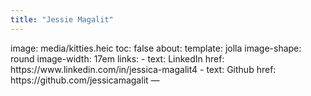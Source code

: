 ```yaml
---
title: "Jessie Magalit"
---
```

image: media/kitties.heic
toc: false
about:
  template: jolla
  image-shape: round
  image-width: 17em
  links:
    - text: LinkedIn
      href: https://www.linkedin.com/in/jessica-magalit4
    - text: Github
      href: https://github.com/jessicamagalit
---